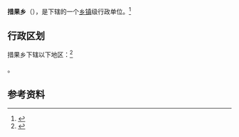 {{中国乡级行政区|54/23/24/209/000}}

'''措果乡'''（{{bo|z=མཚོ་སྒོ་|w=}}），是{{PRC admin/fullname|54/23/24/209/000|3}}下辖的一个[[乡镇|乡镇]]级行政单位。<ref>{{PRC admin/ref sgc|{{PRC admin/parent|54/23/24/209/000}}}}</ref>

== 行政区划 ==

措果乡下辖以下地区：<ref>{{PRC admin/ref sgc|54/23/24/209/000}}</ref>

{{PRC admin/children|54/23/24/209/000}}。

== 参考资料 ==

{{reflist}}

{{行政区划小作品}}
{{PRC admin/navcat|54/23/24/209/000}}